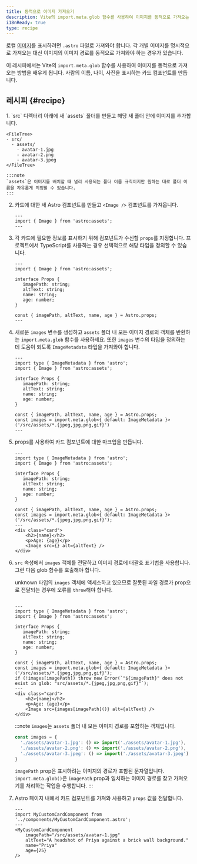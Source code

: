 ```yaml
---
title: 동적으로 이미지 가져오기
description: Vite의 import.meta.glob 함수를 사용하여 이미지를 동적으로 가져오는 방법을 알아보세요.
i18nReady: true
type: recipe
---
```


로컬 [이미지](/ko/guides/images/)를 표시하려면 `.astro` 파일로 가져와야 합니다. 각 개별 이미지를 명시적으로 가져오는 대신 이미지의 이미지 경로를 동적으로 가져와야 하는 경우가 있습니다.

이 레시피에서는 Vite의 `import.meta.glob` 함수를 사용하여 이미지를 동적으로 가져오는 방법을 배우게 됩니다. 사람의 이름, 나이, 사진을 표시하는 카드 컴포넌트를 만듭니다.

## 레시피 \{#recipe\}

<Steps>
1. `src` 디렉터리 아래에 새 `assets` 폴더를 만들고 해당 새 폴더 안에 이미지를 추가합니다.

    <FileTree>
    - src/
      - assets/
        - avatar-1.jpg
        - avatar-2.png
        - avatar-3.jpeg
    </FileTree>

    :::note
    `assets`은 이미지를 배치할 때 널리 사용되는 폴더 이름 규칙이지만 원하는 대로 폴더 이름을 자유롭게 지정할 수 있습니다.
    ::: 

2. 카드에 대한 새 Astro 컴포넌트를 만들고 `<Image />` 컴포넌트를 가져옵니다.

    ```astro title="src/components/MyCustomCardComponent.astro" 
    ---
    import { Image } from 'astro:assets';
    ---
    ```

3. 각 카드에 필요한 정보를 표시하기 위해 컴포넌트가 수신할 `props`를 지정합니다. 프로젝트에서 TypeScript를 사용하는 경우 선택적으로 해당 타입을 정의할 수 있습니다.

    ```astro title="src/components/MyCustomCardComponent.astro" ins={4-9, 11}
    ---
    import { Image } from 'astro:assets';

    interface Props {
       imagePath: string;
       altText: string;
       name: string;
       age: number;
    }

    const { imagePath, altText, name, age } = Astro.props;
    ---
    ``` 

4. 새로운 `images` 변수를 생성하고 `assets` 폴더 내 모든 이미지 경로의 객체를 반환하는 `import.meta.glob` 함수를 사용하세요. 또한 `images` 변수의 타입을 정의하는 데 도움이 되도록 `ImageMetadata` 타입을 가져와야 합니다.

    ```astro title="src/components/MyCustomCardComponent.astro" ins={2, 13} "ImageMetadata"
    ---
    import type { ImageMetadata } from 'astro';
    import { Image } from 'astro:assets';

    interface Props {
       imagePath: string;
       altText: string;
       name: string;
       age: number;
    }
    
    const { imagePath, altText, name, age } = Astro.props;
    const images = import.meta.glob<{ default: ImageMetadata }>('/src/assets/*.{jpeg,jpg,png,gif}')
    ---
    ```
    

5. props를 사용하여 카드 컴포넌트에 대한 마크업을 만듭니다.

    ```astro title="src/components/MyCustomCardComponent.astro" ins={15-19} "<Image src={} alt={altText} />"
    ---
    import type { ImageMetadata } from 'astro';
    import { Image } from 'astro:assets';

    interface Props {
       imagePath: string;
       altText: string;
       name: string;
       age: number;
    }
    
    const { imagePath, altText, name, age } = Astro.props;
    const images = import.meta.glob<{ default: ImageMetadata }>('/src/assets/*.{jpeg,jpg,png,gif}');
    ---
    <div class="card">
        <h2>{name}</h2>
        <p>Age: {age}</p>
        <Image src={} alt={altText} />
    </div>
    ```

6. `src` 속성에서 `images` 객체를 전달하고 이미지 경로에 대괄호 표기법을 사용합니다. 그런 다음 glob 함수를 호출해야 합니다.

    unknown 타입의 `images` 객체에 액세스하고 있으므로 잘못된 파일 경로가 prop으로 전달되는 경우에 오류를 `throw`해야 합니다.
   
    ```astro title="src/components/MyCustomCardComponent.astro" ins="images[imagePath]()" ins={14}

    ---
    import type { ImageMetadata } from 'astro';
    import { Image } from 'astro:assets';

    interface Props {
       imagePath: string;
       altText: string;
       name: string;
       age: number;
    }
    
    const { imagePath, altText, name, age } = Astro.props;
    const images = import.meta.glob<{ default: ImageMetadata }>('/src/assets/*.{jpeg,jpg,png,gif}');
    if (!images[imagePath]) throw new Error(`"${imagePath}" does not exist in glob: "src/assets/*.{jpeg,jpg,png,gif}"`);
    ---
    <div class="card">
        <h2>{name}</h2>
        <p>Age: {age}</p>
        <Image src={images[imagePath]()} alt={altText} />
    </div>
    ```

    :::note
    `images`는 `assets` 폴더 내 모든 이미지 경로를 포함하는 객체입니다.

    ```js
    const images = {
      './assets/avatar-1.jpg': () => import('./assets/avatar-1.jpg'),
      './assets/avatar-2.png': () => import('./assets/avatar-2.png'),
      './assets/avatar-3.jpeg': () => import('./assets/avatar-3.jpeg')
    }
    ```

    `imagePath` prop은 표시하려는 이미지의 경로가 포함된 문자열입니다. `import.meta.glob()`은 `imagePath` prop과 일치하는 이미지 경로를 찾고 가져오기를 처리하는 작업을 수행합니다.
    ::: 

7. Astro 페이지 내에서 카드 컴포넌트를 가져와 사용하고 `props` 값을 전달합니다.

    ```astro title="src/pages/index.astro" 
    ---
    import MyCustomCardComponent from '../components/MyCustomCardComponent.astro';
    ---
    <MyCustomCardComponent 
        imagePath="/src/assets/avatar-1.jpg"
        altText="A headshot of Priya against a brick wall background."
        name="Priya"
        age={25}
    />
    ```
</Steps>